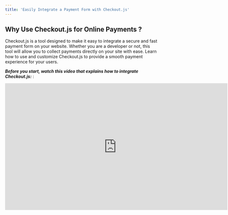 ```yaml
---
title: 'Easily Integrate a Payment Form with Checkout.js'
---
```


## Why Use Checkout.js for Online Payments ?

Checkout.js is a tool designed to make it easy to integrate a secure and fast payment form on your website. Whether you are a developer or not, this tool will allow you to collect payments directly on your site with ease. Learn how to use and customize Checkout.js to provide a smooth payment experience for your users.

***Before you start, watch this video that explains how to integrate Checkout.js:*** :

<iframe width="730" height="415" src="https://www.youtube.com/embed/NswxFnyrzR8" title="Intégrer un formulaire de paiement sur votre site avec Feda Checkout" frameborder="0" allow="accelerometer; autoplay; clipboard-write; encrypted-media; gyroscope; picture-in-picture" allowfullscreen />

## Methods of Integrating Checkout.js

Checkout.js offers several integration options to suit different needs. You can add a simple payment button, multiple collection buttons, or even embed the payment form directly on your site to avoid redirects.

<Steps>
  <Step title="Add a Simple Payment Button to Your Page">
    Start by adding a simple button on your page to trigger the collection. This button will allow the user to access a payment form where they can finalize the transaction.

     ```javascript
  <!--
  Replace VOTRE_CLE_API_PUBLIQUE with the public key of your sandbox or live account.
  -->
    
    <!DOCTYPE html>
    <html lang="en">
      <head>
        <meta charset="utf-8" />
        <meta http-equiv="X-UA-Compatible" content="IE=edge,chrome=1" />
        <title>Intégrer Feda Checkout à mon site</title>
        <script src="https://cdn.fedapay.com/checkout.js?v=1.1.7"></script>
      </head>
      <body>
        <button id="pay-btn">Payer 100 FCFA</button>
        <script type="text/javascript">
          FedaPay.init("#pay-btn", { public_key: "VOTRE_CLE_API_PUBLIQUE" });
        </script>
      </body>
    </html>
    ```

    <Note>
      [Click here to test](https://demo.fedapay.com/payment-button.html)
    </Note>
  </Step>

  <Step title="Customize the Payment Form">
    You can customize the collection details (amount, description, customer names, and email address) to adapt the payment form to your platform.

    ```javascript
    <!doctype html>
    <html lang="en">
    <head>
      <meta charset="utf-8">
      <meta http-equiv="X-UA-Compatible" content="IE=edge,chrome=1"/>
      <title>Intégrer Feda Checkout à mon site</title>
      <script src="https://cdn.fedapay.com/checkout.js?v=1.1.7"></script>
    </head>
    <body>
      <button id="pay-btn">Payer 1000 FCFA</button>
      <script type="text/javascript">
          FedaPay.init('#pay-btn', {
            public_key: 'VOTRE_CLE_API_PUBLIQUE',
            transaction: {
              amount: 1000,
              description: 'Acheter mon produit'
            },
            customer: {
              email: 'johndoe@gmail.com',
              lastname: 'Doe',
              firstname: 'John',
            }
          });
      </script>
    </body>
    </html>
    ```

    <Note>
      [Click here to test](https://demo.fedapay.com/customize-form.html)
    </Note>
  </Step>

  <Step title="Add Multiple Payment Buttons on One Page">
    To allow collections of different amounts, you can integrate multiple payment buttons on the same page.

    ```javascript
    <!doctype html>
    <html lang="en">
    <head>
      <meta charset="utf-8">
      <meta http-equiv="X-UA-Compatible" content="IE=edge,chrome=1"/>
      <title>Intégrer Feda Checkout à mon site</title>
      <script src="https://cdn.fedapay.com/checkout.js?v=1.1.7"></script>
    </head>
    <body>
      <button class="pay-btn"
      data-transaction-amount="1000"
      data-transaction-description="Acheter mon produit"
      data-customer-email="johndoe@gmail.com"
      data-customer-lastname="Doe">Payer 1000 FCFA</button>

      <button class="pay-btn"
      data-transaction-amount="2000"
      data-transaction-description="Acheter mon produit"
      data-customer-email="janetay@gmail.com"
      data-customer-lastname="Tay">Payer 2000 FCFA</button>
      <script type="text/javascript">
          FedaPay.init('.pay-btn', { public_key: 'VOTRE_CLE_API_PUBLIQUE' });
      </script>
    </body>
    </html>
    ```

    <Note>
      [Click here to test](https://demo.fedapay.com/add-multiple-buttons.html)
    </Note>
  </Step>

  <Step title="Trigger the Collection with an Event">
    If you want to trigger the collection through a specific event, use JavaScript to activate the payment form on request.

    ```javascript
    <!doctype html>
    <html lang="en">
    <head>
      <meta charset="utf-8">
      <meta http-equiv="X-UA-Compatible" content="IE=edge,chrome=1"/>
      <title>Intégrer Feda Checkout à mon site</title>
      <script src="https://cdn.fedapay.com/checkout.js?v=1.1.7"></script>
    </head>
    <body>
      <button id="pay-btn"
      data-transaction-amount="1000"
      data-transaction-description="Acheter mon produit"
      data-customer-email="johndoe@gmail.com"
      data-customer-lastname="Doe"
      >Payer 1000 FCFA</button>

      <script type="text/javascript">
        let widget =  FedaPay.init({
          public_key: 'VOTRE_CLE_API_PUBLIQUE'
        });
        let btn = document.getElementById('pay-btn');
        btn.addEventListener('click', () => {
          widget.open();
        });
      </script>
    </body>
    </html>
    ```

    <Note>
      [Click here to test](https://demo.fedapay.com/trigger-collection.html)
    </Note>
  </Step>

  <Step title="Embedded Integration: Payment Without Redirection">
    For an optimized user experience, you can integrate the collection form directly on your site without redirecting the user.

    ```javascript
    <!doctype html>
    <html lang="en">
    <head>
      <meta charset="utf-8">
      <meta http-equiv="X-UA-Compatible" content="IE=edge,chrome=1"/>
      <title>Intégrer Feda Checkout à mon site</title>
      <script src="https://cdn.fedapay.com/checkout.js?v=1.1.7"></script>
    </head>
    <body>
      <div id="embed" style="width: 500px; height: 420px"></div>

      <script type="text/javascript">
          FedaPay.init({
            public_key: 'VOTRE_CLE_API_PUBLIQUE',
            transaction: {
              amount: 1000,
              description: 'Acheter mon produit'
            },
            customer: {
              email: 'johndoe@gmail.com',
              lastname: 'Doe',
            },
            container: '#embed'
         });
      </script>
    </body>
    </html>
    ```

    <Note>
      [Click here to test](https://demo.fedapay.com/payment-no-redirection.html)
    </Note>
  </Step>
</Steps>

## Customization of the Interface and Advanced Options

Checkout.js allows you to customize the visual elements of your form to match your platform’s identity. You can define the background color, the payment button text, or add a logo.

***Modify the appearance and add extra details:***

* ***Public key** : `data-public-key`*

* ***Collection amount** : `data-transaction-amount`*

* ***Collection description** : `data-transaction-description`*

* ***Currency** : `data-currency-iso`*

* ***Button text** : `data-button-text`*

* ***Button CSS class** : `data-button-class`*

* ***Widget image and description** : `data-widget-image, data-widget-description`*

## Method with a form tag for advanced integration

Checkout.js also allows integration with a form tag to send specific data after payment.

```javascript
<!--
Replace VOTRE_CLE_API_PUBLIQUE by the public key of your sandbox or live account.
-->
<form action="index.php" method="POST">
 <input type="hidden" name="field" value="test">
 <script
   src="https://cdn.fedapay.com/checkout.js?v=1.1.7"
   data-public-key="VOTRE_CLE_API_PUBLIQUE"
   data-button-text="Payer 1000"
   data-button-class="button-class"
   data-transaction-amount="1000"
   data-transaction-description="Description de la transaction"
   data-currency-iso="XOF">
 </script>
</form>
```

<Note>
  [Click here to test](https://demo.fedapay.com/form-tag.html)
</Note>

**Connect Your FedaPay Account**

Once the code is integrated, make sure to connect your FedaPay account to authorize the creation of clients and collections. This step is crucial to secure your integration.

<Note>
  **Go to Preferences here :**

  [Your FedaPay Account Preferences](https://live.fedapay.com/login?redirect_uri=%2Fsettings%2Fpreferences)
</Note>

## FedaPay Class Method and Configuration Attributes

***Checkout.js offers options to initialize the collection component with multiple configurations:***

<AccordionGroup>
  <Accordion title="public_key">
    * **Attribut HTML**: `data-public-key`

    * **Type**: *string*

    * **Description**: The FedaPay public key
  </Accordion>

  <Accordion title="environment">
    * **Attribut HTML**: `data-environment`

    * **Type**: *string*

    * **Description**: FedaPay environment. Possible values are **live and sandbox**.
  </Accordion>

  <Accordion title="trigger">
    * **Attribut HTML**: `data-trigger`

    * **Type**: *string*

    * **Description**: The type of event that triggers the opening of the payment dialog box. Default value is **click**.
  </Accordion>

  <Accordion title="locale">
    * **Attribut HTML**: `data-locale`

    * **Type**: *string*

    * **Description**: Payment interface language. The default value is **fr**.
  </Accordion>

  <Accordion title="transaction.id">
    * **Attribut HTML**: `data-transaction-id`

    * **Type**: *integer*

    * **Description**: If you have already created the transaction, you can specify the collection id.
  </Accordion>

  <Accordion title="transaction.amount">
    * **Attribut HTML**: `data-transaction-amount`

    * **Type**: *integer*

    * **Description**: Transaction amount. Default value is **100**.
  </Accordion>

  <Accordion title="transaction.description">
    * **Attribut HTML**: `data-transaction-description`

    * **Type**: *string*

    * **Description**: Transaction description.
  </Accordion>

  <Accordion title="transaction.custom_metadata">
    * **Attribut HTML**: `data-transaction-custom_metadata`

    * **Type**: *object*

    * **Description**: Transaction metadata object.

      **Exemple JS:**

      ```
        {
          transaction:{
            custom_metadata:{
              foo: 'bar'
            }
          }
        }
      ```

      **Exemple HTML**

      ```
      <button data-transaction-custom_metadata-foo="bar"></>
      ```
  </Accordion>

  <Accordion title="customer.email">
    * **Attribut HTML**: `data-customer-email`

    * **Type**: *string*

    * **Description**: Customer email
  </Accordion>

  <Accordion title="customer.firstname">
    * **Attribut HTML**: `data-customer-firstname`

    * **Type**: *string*

    * **Description**: Customer's first name
  </Accordion>

  <Accordion title="customer.lastname">
    * **Attribut HTML**: `data-customer-lastname`

    * **Type**: *string*

    * **Description**: Customer name
  </Accordion>

  <Accordion title="customer.phone_number.number">
    * **Attribut HTML**: `data-customer-phone_number-number`

    * **Type**: *string*

    * **Description**: The customer's telephone number
  </Accordion>

  <Accordion title="customer.phone_number.country">
    * **Attribut HTML**: `data-customer-phone_number-country`

    * **Type**: *string*

    * **Description**: Customer's telephone country
  </Accordion>

  <Accordion title="customer.currency.iso">
    * **Attribut HTML**: `data-currency-iso`

    * **Type**: *string*

    * **Description**: The currency iso code. Default value is **XOF**.
  </Accordion>

  <Accordion title="customer.currency.code">
    * **Attribut HTML**: `data-currency-code`

    * **Type**: *string*

    * **Description**: Currency code
  </Accordion>

  <Accordion title="button.text">
    * **Attribut HTML**: `data-button-text`

    * **Type**: *string*

    * **Description**: The text to be displayed on the payment slip.
  </Accordion>

  <Accordion title="button.class">
    * **Attribut HTML**: `data-button-class`

    * **Type**: *string*

    * **Description**: The payment coupon's css class.
  </Accordion>

  <Accordion title="form_selector">
    * **Attribut HTML**: `data-form_selector`

    * **Type**: *string*

    * **Description**: override the form base selector. If this is specified, it will be used to find the form to be submitted after payment.
  </Accordion>

  <Accordion title="submit_form_on_failed">
    * **Attribut HTML**: `data-submit_form_on_failed`

    * **Type**: *boolean*

    * **Description**: Indicates whether the form (when the payment button or embedded element has a direct parent that is a form) should be submitted or not when the payment fails.
  </Accordion>

  <Accordion title="onComplete">
    * **Type**:

      ```
        function{ reason: number, transaction: object }
      ```

    * **Description**: The return function when the dialog box is closed. This function takes two arguments. The first is the reason for closing the dialog box. It can be equal to FedaPay.CHECKOUT\_COMPLETED (when the payment is complete) or FedaPay.DIALOG\_DISMISSED (when the dialog box is closed by the user). The second argument is the transaction object created during payment.
  </Accordion>
</AccordionGroup>